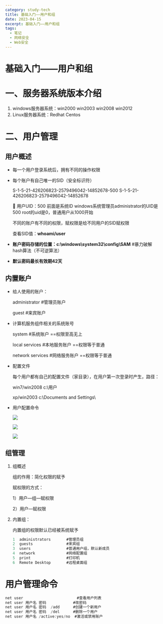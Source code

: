 ```yaml
---
category: study-tech
title: 基础入门——用户和组
date: 2023-04-15
excerpt: 基础入门——用户和组
tags:
  - 笔记
  - 网络安全
  - Web安全
---
```

# 基础入门——用户和组

# 一、服务器系统版本介绍

1. windows服务器系统：win2000 win2003 win2008 win2012
2. Linux服务器系统：Redhat Centos

# 二、用户管理

## 用户概述

- 每一个用户登录系统后，拥有不同的操作权限
- 每个账户有自己唯一的SID（安全标识符）
    
    S-1-5-21-426206823-2579496042-14852678-500
    S-1-5-21-426206823-2579496042-14852678
    
    <aside>
    📌 用户UID：500       前面是系统ID
    windows系统管理员administrator的UID是500
    root的uid是0，普通用户从1000开始
    
    </aside>
    
    不同的账户有不同的权限，赋权限是给不同用户的SID赋权限
    
    查看SID值：**whoami/user**
    
- **账户密码存储的位置：c:\windows\system32\config\SAM**   #暴力破解     hash算法（不可逆算法）
- **默认密码最长有效期42天**

## 内置账户

- 给人使用的账户：
    
    administrator       #管理员账户
    
    guest                    #来宾账户
    
- 计算机服务组件相关的系统账号
    
    system                  #系统账户        ==权限至高无上
    
    local services        #本地服务账户 ==权限等于普通
    
    network services   #网络服务账户 ==权限等于普通
    
- 配置文件
    
    每个用户都有自己的配置文件（家目录），在用户第一次登录时产生，路径：
    
    win7/win2008    c:\用户
    
    xp/win2003        c:\Documents and Settings\
    
- 用户配置命令
    
    ![](https://cdn.jsdelivr.net/gh/yy0691/img-bed@main/Net_Safe_Notion/Untitled%20115.png)
    
    ![](https://cdn.jsdelivr.net/gh/yy0691/img-bed@main/Net_Safe_Notion/Untitled%20116.png)
    
    ![](https://cdn.jsdelivr.net/gh/yy0691/img-bed@main/Net_Safe_Notion/Untitled%20117.png)
    

## 组管理

1. 组概述
    
    组的作用：简化权限的赋予
    
    赋权限的方式：
    
    1）用户—组—赋权限
    
    2）用户—赋权限
    
2. 内置组：
    
    内置组的权限默认已经被系统赋予
    
    ```c
    1  administrators       #管理员组
    2  guests               #来宾组
    3  users                #普通用户组，默认新成员
    4  network              #网络配置组
    5  print                #打印机
    6  Remote Desktop       #远程桌面组
    ```
    

# 用户管理命令

```c
net user                        #查看用户列表
net user 用户名 密码            #改密码
net user 用户名 密码  /add      #创建一个新用户
net user 用户名 密码  /del      #删除一个用户
net user 用户名 /active:yes/no  #激活或禁用账户
```